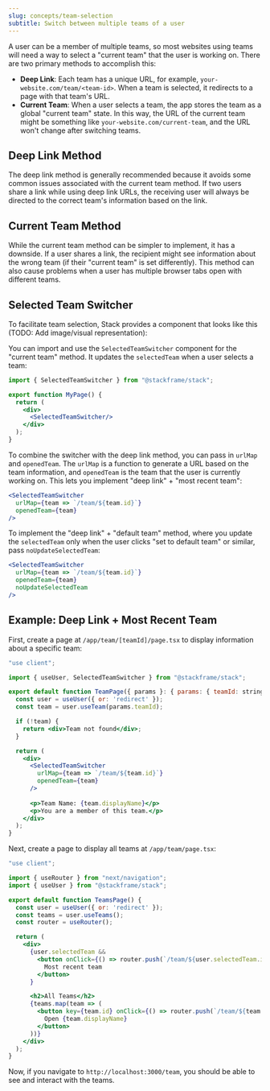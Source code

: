 ```yaml
---
slug: concepts/team-selection
subtitle: Switch between multiple teams of a user
---
```


A user can be a member of multiple teams, so most websites using teams will need a way to select a "current team" that the user is working on. There are two primary methods to accomplish this:

- **Deep Link**: Each team has a unique URL, for example, `your-website.com/team/<team-id>`. When a team is selected, it redirects to a page with that team's URL.
- **Current Team**: When a user selects a team, the app stores the team as a global "current team" state. In this way, the URL of the current team might be something like `your-website.com/current-team`, and the URL won't change after switching teams.

## Deep Link Method
The deep link method is generally recommended because it avoids some common issues associated with the current team method. If two users share a link while using deep link URLs, the receiving user will always be directed to the correct team's information based on the link. 

## Current Team Method
While the current team method can be simpler to implement, it has a downside. If a user shares a link, the recipient might see information about the wrong team (if their "current team" is set differently). This method can also cause problems when a user has multiple browser tabs open with different teams.

## Selected Team Switcher

To facilitate team selection, Stack provides a component that looks like this (TODO: Add image/visual representation):

You can import and use the `SelectedTeamSwitcher` component for the "current team" method. It updates the `selectedTeam` when a user selects a team:

```jsx 
import { SelectedTeamSwitcher } from "@stackframe/stack";

export function MyPage() {
  return (
    <div>
      <SelectedTeamSwitcher/>
    </div>
  );
}
```

To combine the switcher with the deep link method, you can pass in `urlMap` and `openedTeam`. The `urlMap` is a function to generate a URL based on the team information, and `openedTeam` is the team that the user is currently working on. This lets you implement "deep link" + "most recent team":

```jsx
<SelectedTeamSwitcher 
  urlMap={team => `/team/${team.id}`} 
  openedTeam={team}
/>
```

To implement the "deep link" + "default team" method, where you update the `selectedTeam` only when the user clicks "set to default team" or similar, pass `noUpdateSelectedTeam`:

```jsx
<SelectedTeamSwitcher 
  urlMap={team => `/team/${team.id}`} 
  openedTeam={team} 
  noUpdateSelectedTeam
/>
```

## Example: Deep Link + Most Recent Team

First, create a page at `/app/team/[teamId]/page.tsx` to display information about a specific team:

```jsx title="/app/team/[teamId]/page.tsx" 
"use client";

import { useUser, SelectedTeamSwitcher } from "@stackframe/stack";

export default function TeamPage({ params }: { params: { teamId: string } }) {
  const user = useUser({ or: 'redirect' });
  const team = user.useTeam(params.teamId);

  if (!team) {
    return <div>Team not found</div>;
  }

  return (
    <div>
      <SelectedTeamSwitcher 
        urlMap={team => `/team/${team.id}`} 
        openedTeam={team}
      />
      
      <p>Team Name: {team.displayName}</p>
      <p>You are a member of this team.</p>
    </div>
  );
}
```

Next, create a page to display all teams at `/app/team/page.tsx`:

```jsx title="/app/team/page.tsx"
"use client";

import { useRouter } from "next/navigation";
import { useUser } from "@stackframe/stack";

export default function TeamsPage() {
  const user = useUser({ or: 'redirect' });
  const teams = user.useTeams();
  const router = useRouter();

  return (
    <div>
      {user.selectedTeam && 
        <button onClick={() => router.push(`/team/${user.selectedTeam.id}`)}>
          Most recent team
        </button>
      }

      <h2>All Teams</h2>
      {teams.map(team => (
        <button key={team.id} onClick={() => router.push(`/team/${team.id}`)}>
          Open {team.displayName}
        </button>
      ))}
    </div>
  );
}
```

Now, if you navigate to `http://localhost:3000/team`, you should be able to see and interact with the teams.